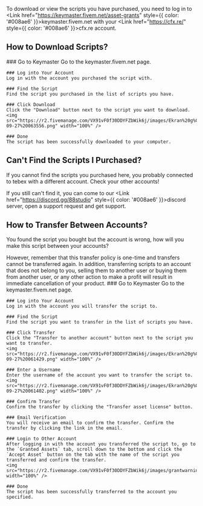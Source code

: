 
To download or view the scripts you have purchased, you need to log in to <Link href="https://keymaster.fivem.net/asset-grants" style={{ color: '#008ae6' }}>keymaster.fivem.net</Link> with your <Link href="https://cfx.re/" style={{ color: '#008ae6' }}>cfx.re</Link> account.

## How to Download Scripts?

<Steps>
    ### Go to Keymaster
    Go to the <Link href="https://keymaster.fivem.net/asset-grants" style={{ color: '#008ae6' }}>keymaster.fivem.net</Link> page.

    ### Log into Your Account
    Log in with the account you purchased the script with.

    ### Find the Script
    Find the script you purchased in the list of scripts you have.

    ### Click Download
    Click the "Download" button next to the script you want to download.
    <img src="https://r2.fivemanage.com/VX91vF0f30DDYFZbWik6j/images/Ekran%20g%C3%B6r%C3%BCnt%C3%BCs%C3%BC%202024-09-27%20063556.png" width="100%" />

    ### Done
    The script has been successfully downloaded to your computer.
</Steps>


## Can't Find the Scripts I Purchased?

If you cannot find the scripts you purchased here, you probably connected to tebex with a different account. Check your other accounts!

If you still can't find it, you can come to our <Link href="https://discord.gg/88studio" style={{ color: '#008ae6' }}>discord server</Link>, open a support request and get support.

## How to Transfer Between Accounts?

You found the script you bought but the account is wrong, how will you make this script between your accounts?

<Callout type="warning">
However, remember that this transfer policy is one-time and transfers cannot be transferred again. In addition, transferring scripts to an account that does not belong to you, selling them to another user or buying them from another user, or any other action to make a profit will result in immediate cancellation of your product.
</Callout>

<Steps>
    ### Go to Keymaster
    Go to the <Link href="https://keymaster.fivem.net/asset-grants" style={{ color: '#008ae6' }}>keymaster.fivem.net</Link> page.

    ### Log into Your Account
    Log in with the account you will transfer the script to.

    ### Find the Script
    Find the script you want to transfer in the list of scripts you have.

    ### Click Transfer
    Click the "Transfer to another account" button next to the script you want to transfer.
    <img src="https://r2.fivemanage.com/VX91vF0f30DDYFZbWik6j/images/Ekran%20g%C3%B6r%C3%BCnt%C3%BCs%C3%BC%202024-09-27%20061429.png" width="100%" />

    ### Enter a Username
    Enter the username of the account you want to transfer the script to.
    <img src="https://r2.fivemanage.com/VX91vF0f30DDYFZbWik6j/images/Ekran%20g%C3%B6r%C3%BCnt%C3%BCs%C3%BC%202024-09-27%20061402.png" width="100%" />

    ### Confirm Transfer
    Confirm the transfer by clicking the "Transfer asset license" button.

    ### Email Verification
    You will receive an email to confirm the transfer. Confirm the transfer by clicking the link in the email.

    ### Login to Other Account
    After logging in with the account you transferred the script to, go to the `Granted Assets` tab, scroll down to the bottom and click the `Accept Asset` button on the tab with the name of the script you transferred and confirm the transfer.
    <img src="https://r2.fivemanage.com/VX91vF0f30DDYFZbWik6j/images/grantwarning.png" width="100%" />

    ### Done
    The script has been successfully transferred to the account you specified.
</Steps>